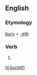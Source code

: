==English==

===Etymology===
[[bury]] + [[-eth]]

===Verb===
{{head|en|verb form}}

# {{en-archaic third-person singular of|bury}}

[[hi:burieth]]